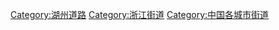 [[Category:湖州道路|Category:湖州道路]]
[[Category:浙江街道|Category:浙江街道]]
[[Category:中国各城市街道|Category:中国各城市街道]]